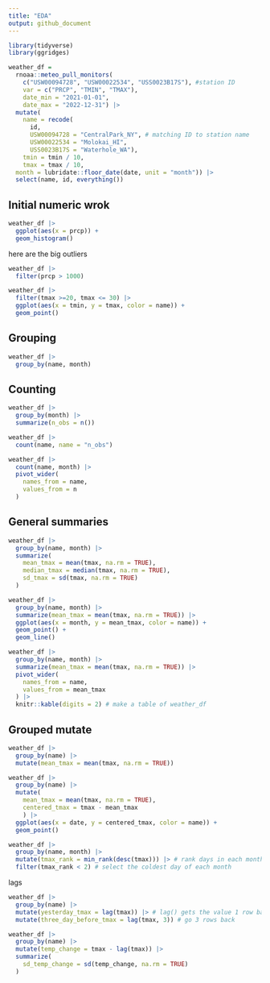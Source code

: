 ```yaml
---
title: "EDA"
output: github_document
---
```


```r
library(tidyverse)
library(ggridges)

```

```r
weather_df = 
  rnoaa::meteo_pull_monitors(
    c("USW00094728", "USW00022534", "USS0023B17S"), #station ID
    var = c("PRCP", "TMIN", "TMAX"), 
    date_min = "2021-01-01",
    date_max = "2022-12-31") |>
  mutate(
    name = recode(
      id, 
      USW00094728 = "CentralPark_NY", # matching ID to station name
      USW00022534 = "Molokai_HI",
      USS0023B17S = "Waterhole_WA"),
    tmin = tmin / 10,
    tmax = tmax / 10,
  month = lubridate::floor_date(date, unit = "month")) |>
  select(name, id, everything())
```

## Initial numeric wrok

```r
weather_df |>
  ggplot(aes(x = prcp)) +
  geom_histogram()
```

here are the big outliers

```r
weather_df |>
  filter(prcp > 1000)
```

```r
weather_df |>
  filter(tmax >=20, tmax <= 30) |>
  ggplot(aes(x = tmin, y = tmax, color = name)) +
  geom_point()
```


## Grouping

```r
weather_df |>
  group_by(name, month)
```

## Counting

```r
weather_df |>
  group_by(month) |>
  summarize(n_obs = n())
```

```r
weather_df |>
  count(name, name = "n_obs")
```

```r
weather_df |>
  count(name, month) |>
  pivot_wider(
    names_from = name,
    values_from = n
  )
```


## General summaries

```r
weather_df |>
  group_by(name, month) |>
  summarize(
    mean_tmax = mean(tmax, na.rm = TRUE),
    median_tmax = median(tmax, na.rm = TRUE),
    sd_tmax = sd(tmax, na.rm = TRUE)
  )

```

```r
weather_df |>
  group_by(name, month) |>
  summarize(mean_tmax = mean(tmax, na.rm = TRUE)) |>
  ggplot(aes(x = month, y = mean_tmax, color = name)) +
  geom_point() +
  geom_line()
```

```r
weather_df |>
  group_by(name, month) |>
  summarize(mean_tmax = mean(tmax, na.rm = TRUE)) |>
  pivot_wider(
    names_from = name,
    values_from = mean_tmax
  ) |>
  knitr::kable(digits = 2) # make a table of weather_df
```


## Grouped mutate

```r
weather_df |>
  group_by(name) |>
  mutate(mean_tmax = mean(tmax, na.rm = TRUE))
```

```r
weather_df |>
  group_by(name) |>
  mutate(
    mean_tmax = mean(tmax, na.rm = TRUE),
    centered_tmax = tmax - mean_tmax
    ) |>
  ggplot(aes(x = date, y = centered_tmax, color = name)) +
  geom_point()
```

```r
weather_df |>
  group_by(name, month) |>
  mutate(tmax_rank = min_rank(desc(tmax))) |> # rank days in each month from coldest to hottest, the rank being tmax_rank
  filter(tmax_rank < 2) # select the coldest day of each month
```

lags

```r
weather_df |>
  group_by(name) |>
  mutate(yesterday_tmax = lag(tmax)) |> # lag() gets the value 1 row back
  mutate(three_day_before_tmax = lag(tmax, 3)) # go 3 rows back
```

```r
weather_df |>
  group_by(name) |>
  mutate(temp_change = tmax - lag(tmax)) |> 
  summarize(
    sd_temp_change = sd(temp_change, na.rm = TRUE)
  )
```